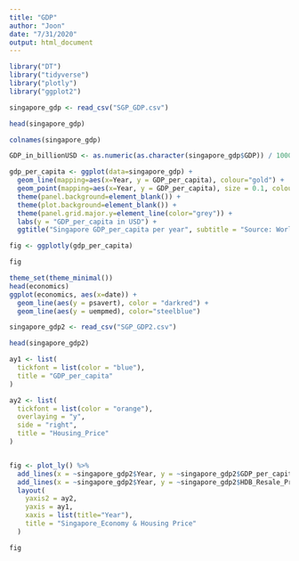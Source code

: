 ---
title: "GDP"
author: "Joon"
date: "7/31/2020"
output: html_document
---


```{r message=FALSE}
library("DT")
library("tidyverse")
library("plotly")
library("ggplot2")
```


```{r message=FALSE}
singapore_gdp <- read_csv("SGP_GDP.csv")
```

```{r}
head(singapore_gdp)
```
```{r}
colnames(singapore_gdp)
```


```{r}
GDP_in_billionUSD <- as.numeric(as.character(singapore_gdp$GDP)) / 1000000000 %>% round(2)
```


```{r}
gdp_per_capita <- ggplot(data=singapore_gdp) +
  geom_line(mapping=aes(x=Year, y = GDP_per_capita), colour="gold") +
  geom_point(mapping=aes(x=Year, y = GDP_per_capita), size = 0.1, colour = "#000099") +
  theme(panel.background=element_blank()) +
  theme(plot.background=element_blank()) +
  theme(panel.grid.major.y=element_line(color="grey")) +
  labs(y = "GDP_per_capita in USD") +
  ggtitle("Singapore GDP_per_capita per year", subtitle = "Source: World Bank. Singapore GDP from 1960 till 2019")

fig <- ggplotly(gdp_per_capita)

fig
```


```{r}
theme_set(theme_minimal())
head(economics)
ggplot(economics, aes(x=date)) + 
  geom_line(aes(y = psavert), color = "darkred") + 
  geom_line(aes(y = uempmed), color="steelblue") 
```

```{r}
singapore_gdp2 <- read_csv("SGP_GDP2.csv")

head(singapore_gdp2)
```


```{r}

ay1 <- list(
  tickfont = list(color = "blue"),
  title = "GDP_per_capita"
)

ay2 <- list(
  tickfont = list(color = "orange"),
  overlaying = "y",
  side = "right",
  title = "Housing_Price"
)


fig <- plot_ly() %>%
  add_lines(x = ~singapore_gdp2$Year, y = ~singapore_gdp2$GDP_per_capita, name = "GDP_per_capita") %>%
  add_lines(x = ~singapore_gdp2$Year, y = ~singapore_gdp2$HDB_Resale_Price, name = "HDB_Resale_Price", yaxis = "y2") %>%
  layout(
    yaxis2 = ay2,
    yaxis = ay1,
    xaxis = list(title="Year"),
    title = "Singapore_Economy & Housing Price"
  )

fig
```
